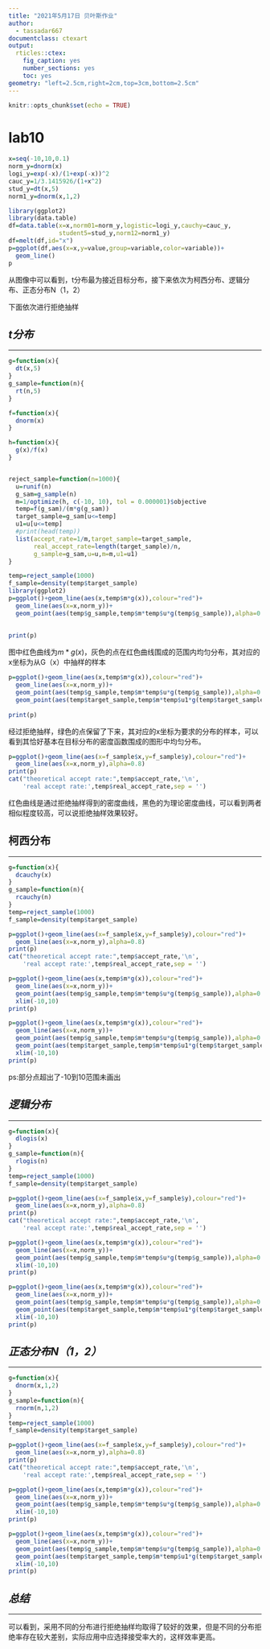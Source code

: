 ```yaml
---
title: "2021年5月17日 贝叶斯作业"
author:
  - tassadar667
documentclass: ctexart
output:
  rticles::ctex:
    fig_caption: yes
    number_sections: yes
    toc: yes
geometry: "left=2.5cm,right=2cm,top=3cm,bottom=2.5cm"
---
```


```r
knitr::opts_chunk$set(echo = TRUE)
```

# lab10
```r
x=seq(-10,10,0.1)
norm_y=dnorm(x)
logi_y=exp(-x)/(1+exp(-x))^2
cauc_y=1/3.1415926/(1+x^2)
stud_y=dt(x,5)
norm1_y=dnorm(x,1,2)
```

```r
library(ggplot2)
library(data.table)
df=data.table(x=x,norm01=norm_y,logistic=logi_y,cauchy=cauc_y,
              student5=stud_y,norm12=norm1_y)
df=melt(df,id="x")
p=ggplot(df,aes(x=x,y=value,group=variable,color=variable))+
  geom_line()
p
```

从图像中可以看到，t分布最为接近目标分布，接下来依次为柯西分布、逻辑分布、正态分布N（1，2）

下面依次进行拒绝抽样



## *t分布*

---

```r
g=function(x){
  dt(x,5)
}
g_sample=function(n){
  rt(n,5)
}

f=function(x){
  dnorm(x)
}

h=function(x){
  g(x)/f(x)
}


reject_sample=function(n=1000){
  u=runif(n)
  g_sam=g_sample(n)
  m=1/optimize(h, c(-10, 10), tol = 0.000001)$objective
  temp=f(g_sam)/(m*g(g_sam))
  target_sample=g_sam[u<=temp]
  u1=u[u<=temp]
  #print(head(temp))
  list(accept_rate=1/m,target_sample=target_sample,
       real_accept_rate=length(target_sample)/n,
       g_sample=g_sam,u=u,m=m,u1=u1)
}

temp=reject_sample(1000)
f_sample=density(temp$target_sample)
library(ggplot2)
p=ggplot()+geom_line(aes(x,temp$m*g(x)),colour="red")+
  geom_line(aes(x=x,norm_y))+
  geom_point(aes(temp$g_sample,temp$m*temp$u*g(temp$g_sample)),alpha=0.3,colour="grey")
  
  
print(p)
```

图中红色曲线为$m*g(x)$，灰色的点在红色曲线围成的范围内均匀分布，其对应的x坐标为从G（x）中抽样的样本

```r
p=ggplot()+geom_line(aes(x,temp$m*g(x)),colour="red")+
  geom_line(aes(x=x,norm_y))+
  geom_point(aes(temp$g_sample,temp$m*temp$u*g(temp$g_sample)),alpha=0.3,colour="grey")+
  geom_point(aes(temp$target_sample,temp$m*temp$u1*g(temp$target_sample)),alpha=0.7,colour="green")
  
print(p)

```

经过拒绝抽样，绿色的点保留了下来，其对应的x坐标为要求的分布的样本，可以看到其恰好基本在目标分布的密度函数围成的图形中均匀分布。


```r
p=ggplot()+geom_line(aes(x=f_sample$x,y=f_sample$y),colour="red")+
  geom_line(aes(x=x,norm_y),alpha=0.8)
print(p)
cat("theoretical accept rate:",temp$accept_rate,'\n',
    'real accept rate:',temp$real_accept_rate,sep = '')
```

红色曲线是通过拒绝抽样得到的密度曲线，黑色的为理论密度曲线，可以看到两者相似程度较高，可以说拒绝抽样效果较好。

## 柯西分布

---

```r
g=function(x){
  dcauchy(x)
}
g_sample=function(n){
  rcauchy(n)
}
temp=reject_sample(1000)
f_sample=density(temp$target_sample)

p=ggplot()+geom_line(aes(x=f_sample$x,y=f_sample$y),colour="red")+
  geom_line(aes(x=x,norm_y),alpha=0.8)
print(p)
cat("theoretical accept rate:",temp$accept_rate,'\n',
    'real accept rate:',temp$real_accept_rate,sep = '')
```

```r
p=ggplot()+geom_line(aes(x,temp$m*g(x)),colour="red")+
  geom_line(aes(x=x,norm_y))+
  geom_point(aes(temp$g_sample,temp$m*temp$u*g(temp$g_sample)),alpha=0.3,colour="grey")+
  xlim(-10,10)
print(p)

p=ggplot()+geom_line(aes(x,temp$m*g(x)),colour="red")+
  geom_line(aes(x=x,norm_y))+
  geom_point(aes(temp$g_sample,temp$m*temp$u*g(temp$g_sample)),alpha=0.3,colour="grey")+
  geom_point(aes(temp$target_sample,temp$m*temp$u1*g(temp$target_sample)),alpha=0.7,colour="green")+
  xlim(-10,10)
print(p)
```

ps:部分点超出了-10到10范围未画出

## *逻辑分布*

---

```r
g=function(x){
  dlogis(x)
}
g_sample=function(n){
  rlogis(n)
}
temp=reject_sample(1000)
f_sample=density(temp$target_sample)

p=ggplot()+geom_line(aes(x=f_sample$x,y=f_sample$y),colour="red")+
  geom_line(aes(x=x,norm_y),alpha=0.8)
print(p)
cat("theoretical accept rate:",temp$accept_rate,'\n',
    'real accept rate:',temp$real_accept_rate,sep = '')
```

```r
p=ggplot()+geom_line(aes(x,temp$m*g(x)),colour="red")+
  geom_line(aes(x=x,norm_y))+
  geom_point(aes(temp$g_sample,temp$m*temp$u*g(temp$g_sample)),alpha=0.3,colour="grey")+
  xlim(-10,10)
print(p)

p=ggplot()+geom_line(aes(x,temp$m*g(x)),colour="red")+
  geom_line(aes(x=x,norm_y))+
  geom_point(aes(temp$g_sample,temp$m*temp$u*g(temp$g_sample)),alpha=0.3,colour="grey")+
  geom_point(aes(temp$target_sample,temp$m*temp$u1*g(temp$target_sample)),alpha=0.7,colour="green")+
  xlim(-10,10)
print(p)
```

## *正态分布N（1，2）*

---

```r
g=function(x){
  dnorm(x,1,2)
}
g_sample=function(n){
  rnorm(n,1,2)
}
temp=reject_sample(1000)
f_sample=density(temp$target_sample)

p=ggplot()+geom_line(aes(x=f_sample$x,y=f_sample$y),colour="red")+
  geom_line(aes(x=x,norm_y),alpha=0.8)
print(p)
cat("theoretical accept rate:",temp$accept_rate,'\n',
    'real accept rate:',temp$real_accept_rate,sep = '')
```

```r
p=ggplot()+geom_line(aes(x,temp$m*g(x)),colour="red")+
  geom_line(aes(x=x,norm_y))+
  geom_point(aes(temp$g_sample,temp$m*temp$u*g(temp$g_sample)),alpha=0.3,colour="grey")+
  xlim(-10,10)
print(p)

p=ggplot()+geom_line(aes(x,temp$m*g(x)),colour="red")+
  geom_line(aes(x=x,norm_y))+
  geom_point(aes(temp$g_sample,temp$m*temp$u*g(temp$g_sample)),alpha=0.3,colour="grey")+
  geom_point(aes(temp$target_sample,temp$m*temp$u1*g(temp$target_sample)),alpha=0.7,colour="green")+
  xlim(-10,10)
print(p)
```

## *总结*

---

可以看到，采用不同的分布进行拒绝抽样均取得了较好的效果，但是不同的分布拒绝率存在较大差别，实际应用中应选择接受率大的，这样效率更高。